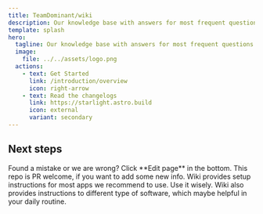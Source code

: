 ```yaml
---
title: TeamDominant/wiki
description: Our knowledge base with answers for most frequent questions.
template: splash
hero:
  tagline: Our knowledge base with answers for most frequent questions.
  image:
    file: ../../assets/logo.png
  actions:
    - text: Get Started
      link: /introduction/overview
      icon: right-arrow
    - text: Read the changelogs
      link: https://starlight.astro.build
      icon: external
      variant: secondary
---
```



## Next steps

<CardGrid stagger>
	<Card title="Update content" icon="pencil">
		Found a mistake or we are wrong? Click **Edit page** in the bottom.
	</Card>
	<Card title="Add new content" icon="add-document">
		This repo is PR welcome, if you want to add some new info.
	</Card>
	<Card title="Configure your setup" icon="setting">
		Wiki provides setup instructions for most apps we recommend to use. Use it wisely.
	</Card>
	<Card title="Read the docs" icon="open-book">
		Wiki also provides instructions to different type of software, which maybe helpful in your daily routine.
	</Card>
</CardGrid>

